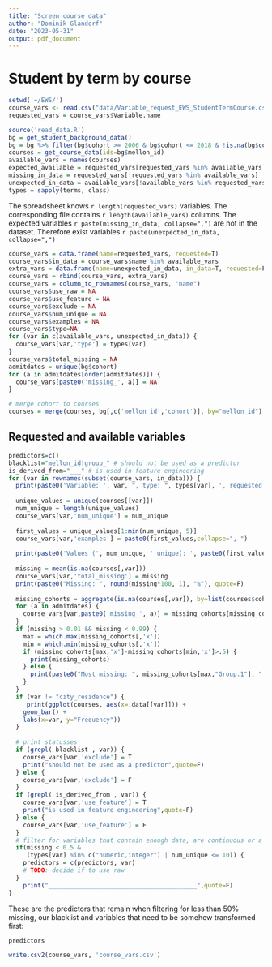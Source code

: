 ```yaml
---
title: "Screen course data"
author: "Dominik Glandorf"
date: "2023-05-31"
output: pdf_document
---
```


# Student by term by course
```r
setwd('~/EWS/')
course_vars <- read.csv("data/Variable_request_EWS_StudentTermCourse.csv")
requested_vars = course_vars$Variable.name

source('read_data.R')
bg = get_student_background_data()
bg = bg %>% filter(bg$cohort >= 2006 & bg$cohort <= 2018 & !is.na(bg$cohort))
courses = get_course_data(ids=bg$mellon_id)
available_vars = names(courses)
expected_available = requested_vars[requested_vars %in% available_vars]
missing_in_data = requested_vars[!requested_vars %in% available_vars]
unexpected_in_data = available_vars[!available_vars %in% requested_vars]
types = sapply(terms, class)
```

The spreadsheet knows `r length(requested_vars)` variables. The corresponding file contains `r length(available_vars)` columns. The expected variables `r paste(missing_in_data, collapse=",")` are not in the dataset. Therefore exist variables `r paste(unexpected_in_data, collapse=",")` 
```r
course_vars = data.frame(name=requested_vars, requested=T)
course_vars$in_data = course_vars$name %in% available_vars
extra_vars = data.frame(name=unexpected_in_data, in_data=T, requested=F)
course_vars = rbind(course_vars, extra_vars)
course_vars = column_to_rownames(course_vars, "name")
course_vars$use_raw = NA
course_vars$use_feature = NA
course_vars$exclude = NA
course_vars$num_unique = NA
course_vars$examples = NA
course_vars$type=NA
for (var in c(available_vars, unexpected_in_data)) {
  course_vars[var,'type'] = types[var]
}
course_vars$total_missing = NA
admitdates = unique(bg$cohort)
for (a in admitdates[order(admitdates)]) {
  course_vars[paste0('missing_', a)] = NA
}

# merge cohort to courses
courses = merge(courses, bg[,c('mellon_id','cohort')], by="mellon_id")
```

## Requested and available variables
```r
predictors=c()
blacklist="mellon_id|group_" # should not be used as a predictor
is_derived_from="___" # is used in feature engineering
for (var in rownames(subset(course_vars, in_data))) {
  print(paste0('Variable: ', var, ", type: ", types[var], ', requested: ', if(course_vars[var,'requested'])'yes'else'no'), quote=F)
  
  unique_values = unique(courses[[var]])
  num_unique = length(unique_values)
  course_vars[var,'num_unique'] = num_unique
  
  first_values = unique_values[1:min(num_unique, 5)]
  course_vars[var,'examples'] = paste0(first_values,collapse=", ")
  
  print(paste0('Values (', num_unique, ' unique): ', paste0(first_values,collapse=", "), if(num_unique > 5) ', ...' else ''),quote=FALSE)
  
  missing = mean(is.na(courses[,var]))
  course_vars[var,'total_missing'] = missing
  print(paste0("Missing: ", round(missing*100, 1), "%"), quote=F)
  
  missing_cohorts = aggregate(is.na(courses[,var]), by=list(courses$cohort), FUN=mean)
  for (a in admitdates) {
    course_vars[var,paste0('missing_', a)] = missing_cohorts[missing_cohorts$Group.1==a,'x']
  }
  if (missing > 0.01 && missing < 0.99) {
    max = which.max(missing_cohorts[,'x'])
    min = which.min(missing_cohorts[,'x'])
    if (missing_cohorts[max,'x']-missing_cohorts[min,'x']>.5) {
      print(missing_cohorts)
    } else {
      print(paste0("Most missing: ", missing_cohorts[max,"Group.1"], " ", round(missing_cohorts[max,'x']*100, 1), "%", ", Least missing: ", missing_cohorts[min,"Group.1"], " ", round(missing_cohorts[min,'x']*100, 1), "%"), quote=F)
    }
  }
  if (var != "city_residence") {
     print(ggplot(courses, aes(x=.data[[var]])) +
    geom_bar() +
    labs(x=var, y="Frequency"))
  }
 
  # print statusses
  if (grepl( blacklist , var)) {
    course_vars[var,'exclude'] = T 
    print("should not be used as a predictor",quote=F)
  } else {
    course_vars[var,'exclude'] = F
  } 
  if (grepl( is_derived_from , var)) {
    course_vars[var,'use_feature'] = T 
    print("is used in feature engineering",quote=F)
  } else {
    course_vars[var,'use_feature'] = F
  } 
  # filter for variables that contain enough data, are continuous or a factor
  if(missing < 0.5 &
     (types[var] %in% c("numeric,integer") | num_unique <= 10)) {
    predictors = c(predictors, var)
    # TODO: decide if to use raw
  }
    print("_________________________________________",quote=F)
}
```
These are the predictors that remain when filtering for less than 50% missing, our blacklist and variables that need to be somehow transformed first: 
```r
predictors
```

```r
write.csv2(course_vars, 'course_vars.csv')
```